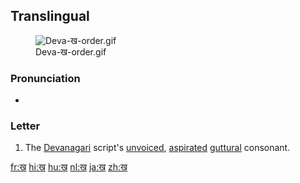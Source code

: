 {{also|ख़}}
==Translingual==
[[File:Deva-ख-order.gif|thumb]]

===Pronunciation===
* {{IPA|/kʰə/|lang=mul}}

===Letter===
{{mul-deva|kha}}

# The [[Devanagari]] script's [[unvoiced]], [[aspirated]] [[guttural]] consonant.

[[fr:ख]]
[[hi:ख]]
[[hu:ख]]
[[nl:ख]]
[[ja:ख]]
[[zh:ख]]